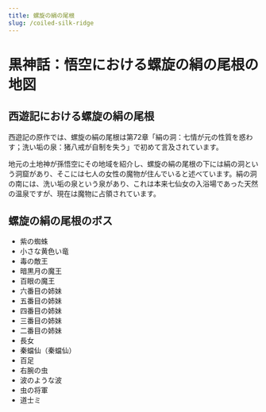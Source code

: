 ```yaml
---
title: 螺旋の絹の尾根
slug: /coiled-silk-ridge
---
```


# 黒神話：悟空における螺旋の絹の尾根の地図

## 西遊記における螺旋の絹の尾根

西遊記の原作では、螺旋の絹の尾根は第72章「絹の洞：七情が元の性質を惑わす；洗い垢の泉：猪八戒が自制を失う」で初めて言及されています。

地元の土地神が孫悟空にその地域を紹介し、螺旋の絹の尾根の下には絹の洞という洞窟があり、そこには七人の女性の魔物が住んでいると述べています。絹の洞の南には、洗い垢の泉という泉があり、これは本来七仙女の入浴場であった天然の温泉ですが、現在は魔物に占領されています。

## 螺旋の絹の尾根のボス

- 紫の蜘蛛
- 小さな黄色い竜
- 毒の敵王
- 暗黒月の魔王
- 百眼の魔王
- 六番目の姉妹
- 五番目の姉妹
- 四番目の姉妹
- 三番目の姉妹
- 二番目の姉妹
- 長女
- 秦蟷仙（秦蟷仙）
- 百足
- 右腕の虫
- 波のような波
- 虫の将軍
- 道士ミ

